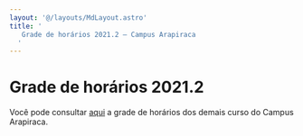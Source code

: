 ```yaml
---
layout: '@/layouts/MdLayout.astro'
title: '
   Grade de horários 2021.2 — Campus Arapiraca
  '
---
```




Grade de horários 2021.2
========================










 Você pode consultar
 [aqui](/cpt/documentos/imagens/horario-campus-arapiracaca-2021-2.pdf) 
 a grade de horários dos demais curso do Campus Arapiraca.
 





























